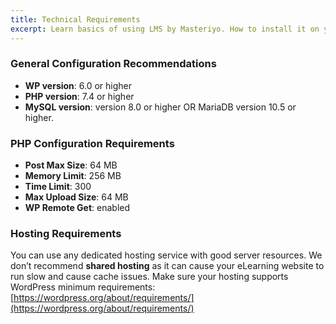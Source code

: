 ```yaml
---
title: Technical Requirements
excerpt: Learn basics of using LMS by Masteriyo. How to install it on your WordPress setup.
---
```


### General Configuration Recommendations

- **WP version**: 6.0 or higher
- **PHP version**: 7.4 or higher
- **MySQL version**:  version 8.0 or higher OR MariaDB version 10.5 or higher.

### PHP Configuration Requirements

- **Post Max Size**: 64 MB
- **Memory Limit**: 256 MB
- **Time Limit**: 300
- **Max Upload Size**: 64 MB
- **WP Remote Get**: enabled

### Hosting Requirements
You can use any dedicated hosting service with good server resources. We don’t recommend **shared hosting** as it can cause your eLearning website to run slow and cause cache issues. Make sure your hosting supports WordPress minimum requirements: [https://wordpress.org/about/requirements/](https://wordpress.org/about/requirements/)
